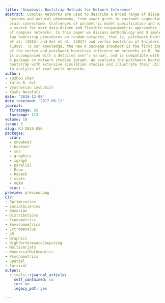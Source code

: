 ```yaml
---
title: 'Snowboot: Bootstrap Methods for Network Inference'
abstract: Complex networks are used to describe a broad range of disparate social
  systems and natural phenomena, from power grids to customer segmentation to human
  brain connectome. Challenges of parametric model specification and validation inspire
  a search for more data-driven and flexible nonparametric approaches for inference
  of complex networks. In this paper we discuss methodology and R implementation of
  two bootstrap procedures on random networks, that is, patchwork bootstrap of Thompson
  et al. (2016) and Gel et al. (2017) and vertex bootstrap of Snijders and Borgatti
  (1999). To our knowledge, the new R package snowboot is the first implementation
  of the vertex and patchwork bootstrap inference on networks in R. Our new package
  is accompanied with a detailed user’s manual, and is compatible with the popular
  R package on network studies igraph. We evaluate the patchwork bootstrap and vertex
  bootstrap with extensive simulation studies and illustrate their utility in an application
  to analysis of real world networks.
author:
- Yuzhou Chen
- Yulia R. Gel
- Vyacheslav Lyubchich
- Kusha Nezafati
date: '2018-12-08'
date_received: '2017-08-11'
journal:
  firstpage: 95
  lastpage: 113
volume: 10
issue: 2
slug: RJ-2018-056
packages:
  cran:
  - snowboot
  - bootnet
  - sna
  - graphics
  - igraph
  - parallel
  - Rcpp
  - Rdpack
  - stats
  - VGAM
  bioc: ~
preview: preview.png
CTV:
- Optimization
- SocialSciences
- Bayesian
- Distributions
- Econometrics
- Environmetrics
- ExtremeValue
- gR
- Graphics
- HighPerformanceComputing
- Multivariate
- NumericalMathematics
- Psychometrics
- Spatial
- Survival
output:
  rjtools::rjournal_article:
    self_contained: no
    toc: no
    legacy_pdf: yes

---
```

